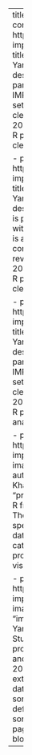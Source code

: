 ---
title: "Packages"
listing:
  contents: 
    - path: https://github.com/yannsay-impact/cleaningtools
      image:
      title: "cleaningtools"
      author: Yann Say, Mehedi Khan
      description: "cleaningtools is part of the R framework with IMPACT. The package is a set of tools specific for cleaning."
      date: January 2024
      categories: [package, R programming, data cleaning]
      
    - path: https://github.com/yannsay-impact/addindicators
      image:
      title: "addindicators"
      author: Yann Say, Mehedi Khan
      description: "addindicators is part of the R framework with IMPACT. The package is a set of tools to add some composite indicators and review them."
      date: January 2024
      categories: [package, R programming, data cleaning, data analysis]
      
    - path: https://github.com/yannsay-impact/analysistools
      image:
      title: "analysistools"
      author: Yann Say, Mehedi Khan
      description: "analysistools is part of the R framework with IMPACT. The package is a set of tools specific for cleaning."
      date: January 2024
      categories: [package, R programming, data analysis]
      
    - path: https://github.com/yannsay-impact/presentresults
      image:
      title: "presentresults"
      author: Yann Say, Mehedi Khan
      description: "presentresults is part of the R framework with IMPACT. The package is a set of tools specific for vizualisations."
      date: January 2024
      categories: [package, R programming, data visualization]
      
    - path: https://github.com/yannsay-impact/impacttemplates
      image:
      title: "impacttemplates"
      author: Yann Say
      description: "R Studio Templates for new projects to review cleaning and analysis."
      date: January 2024
      categories: [R Studio extension, R programming, data cleaning, data analysis]
  sort: "date desc"
  type: default
  categories: true
  sort-ui: false
  filter-ui: false
page-layout: full
title-block-banner: true
---